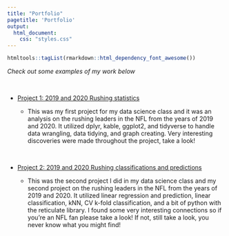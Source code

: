 ```yaml
---
title: "Portfolio"
pagetitle: 'Portfolio'
output: 
  html_document: 
    css: "styles.css"
---
```


```r
htmltools::tagList(rmarkdown::html_dependency_font_awesome())
```


*Check out some examples of my work below*

<br>

- <i class="fa fa-chart-line"> </i> [Project 1: 2019 and 2020 Rushing statistics](https://spksonti.github.io/project1/)

    - This was my first project for my data science class and it was an analysis on the rushing 
    leaders in the NFL from the years of 2019 and 2020. It utilized dplyr, kable, ggplot2, and tidyverse 
    to handle data wrangling, data tidying, and graph creating. Very interesting discoveries were made
    throughout the project, take a look!

<br>

- <i class="fa fa-chart-pie"> </i> [Project 2: 2019 and 2020 Rushing classifications and predictions](Spksonti.github.io/project2)

    - This was the second project I did in my data science class and my second project on the rushing leaders
    in the NFL from the years of 2019 and 2020. It utilized linear regression and prediction, linear classification, kNN, 
    CV k-fold classification, and a bit of python with the reticulate library. I found some very interesting
    connections so if you're an NFL fan please take a look! If not, still take a look, you never know what you
    might find!
